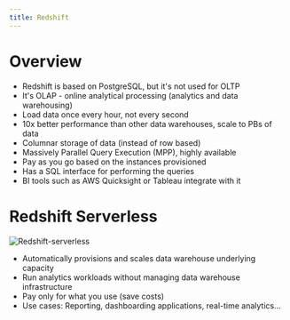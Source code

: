 ```yaml
---
title: Redshift
---
```


# Overview
- Redshift is based on PostgreSQL, but it's not used for OLTP
- It's OLAP - online analytical processing (analytics and data warehousing)
- Load data once every hour, not every second
- 10x better performance than other data warehouses, scale to PBs of data
- Columnar storage of data (instead of row based)
- Massively Parallel Query Execution (MPP), highly available
- Pay as you go based on the instances provisioned
- Has a SQL interface for performing the queries
- BI tools such as AWS Quicksight or Tableau integrate with it

# Redshift Serverless
![Redshift-serverless](./Redshift-serverless.png)
- Automatically provisions and scales data warehouse underlying capacity
- Run analytics workloads without managing data warehouse infrastructure
- Pay only for what you use (save costs)
- Use cases: Reporting, dashboarding applications, real-time analytics...